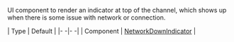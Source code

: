 UI component to render an indicator at top of the channel, which shows up when there is some issue with network or connection.

| Type | Default |
|- -|- -|
| Component | [NetworkDownIndicator](https://github.com/GetStream/stream-chat-react-native/blob/master/package/src/components/MessageList/NetworkDownIndicator.tsx) |
